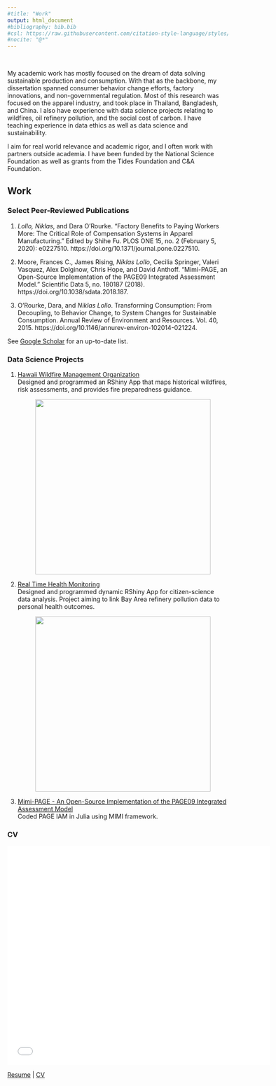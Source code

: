 ```yaml
---
#title: "Work"
output: html_document
#bibliography: bib.bib
#csl: https://raw.githubusercontent.com/citation-style-language/styles/master/apa.csl
#nocite: "@*"
---
```

<br>

My academic work has mostly focused on the dream of data solving sustainable production and consumption. With that as the backbone, my dissertation spanned consumer behavior change efforts, factory innovations, and non-governmental regulation. Most of this research was focused on the apparel industry, and took place in Thailand, Bangladesh, and China. I also have experience with data science projects relating to wildfires, oil refinery pollution, and the social cost of carbon. I have teaching experience in data ethics as well as data science and sustainability.

I aim for real world relevance and academic rigor, and I often work with partners outside academia. I have been funded by the National Science Foundation as well as grants from the Tides Foundation and C&A Foundation. 

## Work {.tabset}

### Select Peer-Reviewed Publications
1. *Lollo, Niklas*, and Dara O’Rourke. “Factory Benefits to Paying Workers More: The Critical Role of Compensation Systems in Apparel Manufacturing.” Edited by Shihe Fu. PLOS ONE 15, no. 2 (February 5, 2020): e0227510. https://doi.org/10.1371/journal.pone.0227510.

2. Moore, Frances C., James Rising, *Niklas Lollo*, Cecilia Springer, Valeri Vasquez, Alex Dolginow, Chris Hope, and David Anthoff. “Mimi-PAGE, an Open-Source Implementation of the PAGE09 Integrated Assessment Model.” Scientific Data 5, no. 180187 (2018). https://doi.org/10.1038/sdata.2018.187.

3. O’Rourke, Dara, and *Niklas Lollo*. Transforming Consumption: From Decoupling, to Behavior Change, to System Changes for Sustainable Consumption. Annual Review of Environment and Resources. Vol. 40, 2015. https://doi.org/10.1146/annurev-environ-102014-021224.

See [Google Scholar](https://scholar.google.com/citations?user=B3P77eAAAAAJ&hl=en) for an up-to-date list.

### Data Science Projects
 1. [Hawaii Wildfire Management Organization](https://bnhm-shiny.berkeley.edu/HWMO/)  
 Designed and programmed an RShiny App that maps historical wildfires, risk assessments, and
provides fire preparedness guidance.
  <div id="wrapper" style="width:100%; text-align:center">
  <img src="photos/hwmo.png" style="width:400px" />
 
 2. [Real Time Health Monitoring](https://www.fairtechcollective.org/experiments/)  
Designed and programmed dynamic RShiny App for citizen-science data analysis. Project aiming to link Bay Area refinery pollution data to personal health outcomes.
  <div id="wrapper" style="width:100%; text-align:center">
  <img src="photos/fairtech.png" style="width:400px" />
 
 3. [Mimi-PAGE - An Open-Source Implementation of the PAGE09 Integrated Assessment Model](https://github.com/anthofflab/mimi-page.jl.git)  
 Coded PAGE IAM in Julia using MIMI framework.

### CV
<embed src="LolloResume_summary.pdf" width="600" height="500"> </embed>
[Resume](LolloResume_summary.pdf) | [CV](AcademicCV_Lollo_2020.pdf)
 